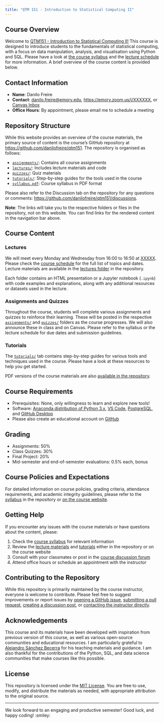 ```yaml
---
title: "QTM 151 - Introduction to Statistical Computing II"
---
```


## Course Overview

Welcome to [QTM151 - Introduction to Statistical Computing
II!](https://github.com/danilofreire/qtm151) This course is designed to
introduce students to the fundamentals of statistical computing, with a focus
on data manipulation, analysis, and visualisation using Python and SQL. Please
have a look at [the course
syllabus](https://danilofreire.github.io/qtm151/syllabus.html) and the [lecture
schedule](https://danilofreire.github.io/qtm151/lectures/lectures.html) for
more information. A brief overview of the course content is provided below.

## Contact Information

- **Name**: Danilo Freire
- **Contact**: <danilo.freire@emory.edu>, <https://emory.zoom.us/j/XXXXXX>, or [Canvas
  Inbox](https://canvas.emory.edu)
- **Office Hours**: By appointment, please email me to schedule a meeting

## Repository Structure

While this website provides an overview of the course materials, the primary
source of content is the course's GitHub repository at
<https://github.com/danilofreire/qtm151>. The repository is organised as follows:

- [`assignments/`](https://github.com/danilofreire/qtm151/tree/main/assigments): Contains all course assignments
- [`lectures/`](https://github.com/danilofreire/qtm151/tree/main/lectures): Includes lecture materials and code
- [`quizzes/`](https://github.com/danilofreire/qtm151/tree/main/quizzes): Quiz materials
- [`tutorials/`](https://github.com/danilofreire/qtm151/tree/main/tutorials): Step-by-step guides for the tools used in the course
- [`syllabus.pdf`](https://github.com/danilofreire/qtm151/blob/main/syllabus.pdf): Course syllabus in PDF format

Please also refer to the Discussion tab on the repository for any questions or
comments: <https://github.com/danilofreire/qtm151/discussions>. 

**Note**: The links will take you to the respective folders or files in the
repository, not on this website. You can find links for the rendered content in
the navigation bar above.

## Course Content

### Lectures

We will meet every Monday and Wednesday from 16:00 to 16:50 at
[XXXXX](https://quantitative.emory.edu). Please check the [course
schedule](https://danilofreire.github.io/qtm151/lectures/lectures.html) for the
full list of topics and dates. Lecture materials are available in the [lectures
folder](https://github.com/danilofreire/qtm151/tree/main/lectures) in the
repository.

Each folder contains an HTML presentation or a Jupyter notebook (`.ipynb`) with
code examples and explanations, along with any additional resources or datasets
used in the lecture.

### Assignments and Quizzes

Throughout the course, students will complete various assignments and quizzes
to reinforce their learning. These will be posted in the respective
[`assignments/`](https://github.com/danilofreire/qtm151/tree/main/assigments)
and [`quizzes/`](https://github.com/danilofreire/qtm151/tree/main/quizzes)
folders as the course progresses. We will also announce these in class and on
Canvas. Please refer to the syllabus or the lecture schedule for due dates and
submission guidelines.

### Tutorials

The [`tutorials/`](tutorials/tutorials.qmd) tab contains step-by-step guides
for various tools and techniques used in the course. Please have a look at
these resources to help you get started. 

PDF versions of the course materials are also [available in the
repository](https://github.com/danilofreire/qtm151/tree/main/tutorials). 

## Course Requirements

- Prerequisites: None, only willingness to learn and explore new tools!
- Software: [Anaconda distribution of Python 3.x](https://www.anaconda.com/),
  [VS Code](https://code.visualstudio.com/),
  [PostgreSQL](https://www.postgresql.org/), and [GitHub
  Desktop](https://github.com/apps/desktop)
- Please also create an educational account on
  [GitHub](https://education.github.com/)

## Grading

- Assignments: 50%
- Class Quizzes: 30%
- Final Project: 20%
- Mid-semester and end-of-semester evaluations: 0.5% each, bonus

## Course Policies and Expectations

For detailed information on course policies, grading criteria, attendance
requirements, and academic integrity guidelines, please refer to the
[syllabus](https://github.com/danilofreire/qtm151/blob/main/syllabus.pdf) in
the repository or [on the course
website](https://danilofreire.github.io/qtm151/syllabus.html).

## Getting Help

If you encounter any issues with the course materials or have questions about
the content, please:

1. Check the [course
   syllabus](https://github.com/danilofreire/qtm151/blob/main/syllabus.pdf) 
   for relevant information
2. Review the [lecture materials](lectures/lectures.qmd) and
   [tutorials](tutorials/tutorials.qmd) either in the repository or on the
   course website
3. Consult with your classmates or post in the [course discussion
   forum](https://github.com/danilofreire/qtm151/discussions)
4. Attend office hours or schedule an appointment with the instructor

## Contributing to the Repository

While this repository is primarily maintained by the course instructor,
everyone is welcome to contribute. Please feel free to suggest improvements or
report issues by [opening a GitHub
issue](https://github.com/danilofreire/qtm151/issues), [submitting a pull
request](https://github.com/danilofreire/qtm151/pulls), [creating a discussion
post](https://github.com/danilofreire/qtm151/discussions), or [contacting the
instructor directly](mailto:danilo.freire@emory.edu).

## Acknowledgements

This course and its materials have been developed with inspiration from
previous version of this course, as well as various open-source communities and
educational resources. I am particularly grateful to [Alejandro Sánchez
Becerra](https://sites.google.com/site/sanchezbecerraalejandro) for
his teaching materials and guidance. I am also thankful for the contributions
of the Python, SQL, and data science communities that make courses like this
possible.

## License

This repository is licensed under the [MIT License](LICENSE.qmd). You are
free to use, modify, and distribute the materials as needed, with appropriate
attribution to the original source.

-----

We look forward to an engaging and productive semester! Good luck, and happy coding! :smiley:
